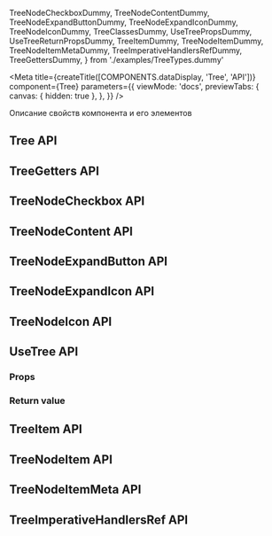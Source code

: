   TreeNodeCheckboxDummy,
  TreeNodeContentDummy,
  TreeNodeExpandButtonDummy,
  TreeNodeExpandIconDummy,
  TreeNodeIconDummy,
  TreeClassesDummy,
  UseTreePropsDummy,
  UseTreeReturnPropsDummy,
  TreeItemDummy,
  TreeNodeItemDummy,
  TreeNodeItemMetaDummy,
  TreeImperativeHandlersRefDummy,
  TreeGettersDummy,
} from './examples/TreeTypes.dummy'

<Meta
  title={createTitle([COMPONENTS.dataDisplay, 'Tree', 'API'])}
  component={Tree}
  parameters={{
    viewMode: 'docs',
    previewTabs: {
      canvas: { hidden: true },
    },
  }}
/>

<Title>API</Title>
<Subtitle>Описание свойств компонента и его элементов</Subtitle>

## Tree API

<ArgsTable of={Tree} exclude="placeholder" sort="requiredFirst" />

## TreeGetters API

<ArgsTable of={TreeGettersDummy} exclude="placeholder|ref" />

## TreeNodeCheckbox API

<ArgsTable of={TreeNodeCheckboxDummy} exclude="placeholder|ref" />

## TreeNodeContent API

<ArgsTable of={TreeNodeContentDummy} exclude="placeholder|ref" />

## TreeNodeExpandButton API

<ArgsTable of={TreeNodeExpandButtonDummy} exclude="placeholder|ref" />

## TreeNodeExpandIcon API

<ArgsTable of={TreeNodeExpandIconDummy} exclude="placeholder|ref" />

## TreeNodeIcon API

<ArgsTable of={TreeNodeIconDummy} exclude="placeholder|ref" />

## UseTree API

### Props

<ArgsTable of={UseTreePropsDummy} exclude="placeholder|ref" />

### Return value

<ArgsTable of={UseTreeReturnPropsDummy} exclude="placeholder|ref" />

## TreeItem API

<ArgsTable of={TreeItemDummy} exclude="placeholder|ref" />

## TreeNodeItem API

<ArgsTable of={TreeNodeItemDummy} exclude="placeholder|ref" />

## TreeNodeItemMeta API

<ArgsTable of={TreeNodeItemMetaDummy} exclude="placeholder|ref" />

## TreeImperativeHandlersRef API

<ArgsTable of={TreeImperativeHandlersRefDummy} exclude="placeholder|ref" />
